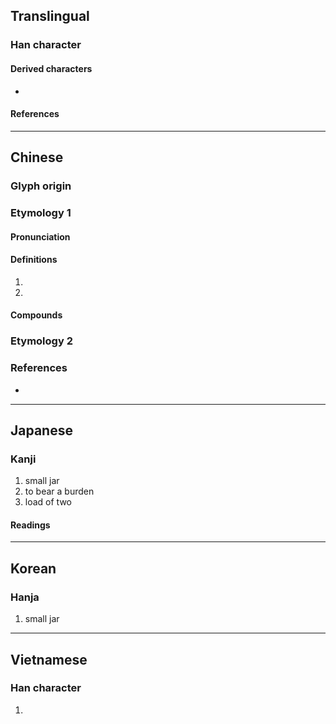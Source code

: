{{character info}}
==Translingual==

===Han character===
{{Han char|rn=9|rad=人|as=13|sn=15|four=27261|canj=ONCR|ids=⿰亻詹}}

====Derived characters====
* {{l|mul|[[𧀻]]}}

====References====
{{Han ref|kx=0119.180|dkj=01195|dj=0252.150|hdz=10227.010|uh=510B}}

----

==Chinese==

===Glyph origin===
{{Han etym}}

===Etymology 1===
{{zh-forms}}

====Pronunciation====
{{zh-pron
|m=dān
|c=daam1
|mc=y
|oc=y
|cat=
}}

====Definitions====
{{zh-hanzi}}

# {{zh-only|儋縣||儋州}}
# {{surname|zh}}

====Compounds====
{{zh-der|儋縣|儋州|儋州話}}

===Etymology 2===
{{zh-see|擔|v}}

===References===
*{{R:yue:Hanzi}}

----

==Japanese==

===Kanji===
{{ja-kanji|grade=|rs=人13}}

# small jar
# to bear a burden
# load of two

====Readings====
{{ja-readings
|on=たん, せん, ぜん
|kun=になう, にたい, こがめ
}}

----

==Korean==

===Hanja===
{{ko-hanja|담}}

# small jar

----

==Vietnamese==

===Han character===
{{vi-readings|reading=[[đam]]|rs=人13}}

# {{rfdef|vi|sort=人13}}